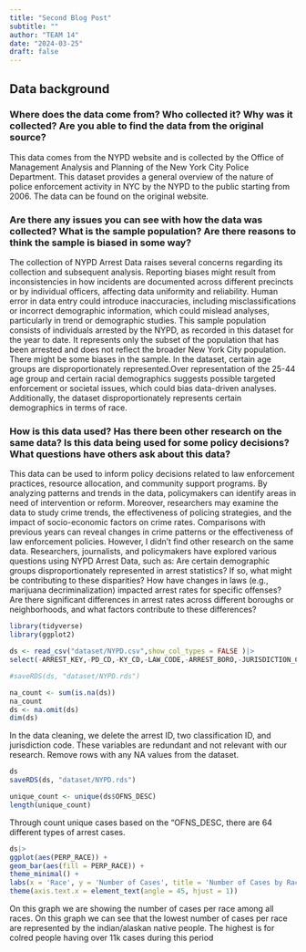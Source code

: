 ```yaml
---
title: "Second Blog Post"
subtitle: ""
author: "TEAM 14"
date: "2024-03-25"
draft: false
---
```


## Data background

### Where does the data come from? Who collected it? Why was it collected? Are you able to find the data from the original source?

This data comes from the NYPD website and is collected by the Office of Management Analysis and Planning of the New York City Police Department. This dataset provides a general overview of the nature of police enforcement activity in NYC by the NYPD to the public starting from 2006. The data can be found on the original website.

### Are there any issues you can see with how the data was collected? What is the sample population? Are there reasons to think the sample is biased in some way?

The collection of NYPD Arrest Data raises several concerns regarding its collection and subsequent analysis. Reporting biases might result from inconsistencies in how incidents are documented across different precincts or by individual officers, affecting data uniformity and reliability. Human error in data entry could introduce inaccuracies, including misclassifications or incorrect demographic information, which could mislead analyses, particularly in trend or demographic studies.
This sample population consists of individuals arrested by the NYPD, as recorded in this dataset for the year to date. It represents only the subset of the population that has been arrested and does not reflect the broader New York City population.
There might be some biases in the sample. In the dataset, certain age groups are disproportionately represented.Over representation of the 25-44 age group and certain racial demographics suggests possible targeted enforcement or societal issues, which could bias data-driven analyses. Additionally, the dataset disproportionately represents certain demographics in terms of race.

### How is this data used? Has there been other research on the same data? Is this data being used for some policy decisions? What questions have others ask about this data?

This data can be used to inform policy decisions related to law enforcement practices, resource allocation, and community support programs. By analyzing patterns and trends in the data, policymakers can identify areas in need of intervention or reform. Moreover, researchers may examine the data to study crime trends, the effectiveness of policing strategies, and the impact of socio-economic factors on crime rates. Comparisons with previous years can reveal changes in crime patterns or the effectiveness of law enforcement policies. However, I didn’t find other research on the same data. Researchers, journalists, and policymakers have explored various questions using NYPD Arrest Data, such as: Are certain demographic groups disproportionately represented in arrest statistics? If so, what might be contributing to these disparities? How have changes in laws (e.g., marijuana decriminalization) impacted arrest rates for specific offenses? Are there significant differences in arrest rates across different boroughs or neighborhoods, and what factors contribute to these differences?



```r
library(tidyverse) 
library(ggplot2)
```


```r
ds <- read_csv("dataset/NYPD.csv",show_col_types = FALSE )|>
select(-ARREST_KEY,-PD_CD,-KY_CD,-LAW_CODE,-ARREST_BORO,-JURISDICTION_CODE) 

#saveRDS(ds, "dataset/NYPD.rds")

```
```r
na_count <- sum(is.na(ds))
na_count
ds <- na.omit(ds) 
dim(ds)
```
In the data cleaning, we delete the arrest ID, two classification ID, and jurisdiction code. These variables are redundant and not relevant with our research. Remove rows with any NA values from the dataset.

```r
ds
saveRDS(ds, "dataset/NYPD.rds")

```


```r
unique_count <- unique(ds$OFNS_DESC)  
length(unique_count) 
```
Through count unique cases based on the "OFNS_DESC, there are 64 different types of arrest cases.

```r
ds|>
ggplot(aes(PERP_RACE)) +
geom_bar(aes(fill = PERP_RACE)) +
theme_minimal() +
labs(x = 'Race', y = 'Number of Cases', title = 'Number of Cases by Race') +
theme(axis.text.x = element_text(angle = 45, hjust = 1))
```

On this graph we are showing the number of cases per race among all races. On this graph we can see that the lowest number of cases per race are represented by the indian/alaskan native people. The highest is for colred people having over 11k cases during this period
